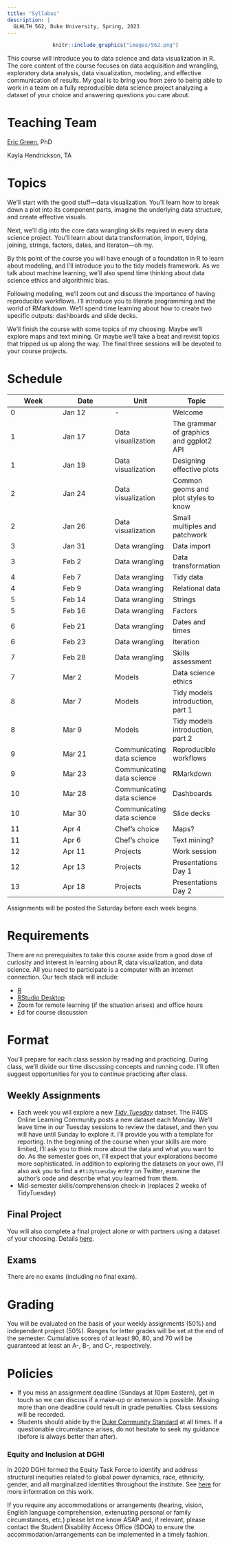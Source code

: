 ```yaml
---
title: "Syllabus"
description: |
  GLHLTH 562, Duke University, Spring, 2023
---
```


<center>
```r
knitr::include_graphics("images/562.png")
```
</center>

This course will introduce you to data science and data visualization in R. The core content of the course focuses on data acquisition and wrangling, exploratory data analysis, data visualization, modeling, and effective communication of results. My goal is to bring you from zero to being able to work in a team on a fully reproducible data science project analyzing a dataset of your choice and answering questions you care about.

# Teaching Team

[Eric Green](https://globalhealth.duke.edu/people/green-eric), PhD

Kayla Hendrickson, TA

# Topics

We'll start with the good stuff—data visualization. You'll learn how to break down a plot into its component parts, imagine the underlying data structure, and create effective visuals.

Next, we'll dig into the core data wrangling skills required in every data science project. You'll learn about data transformation, import, tidying, joining, strings, factors, dates, and iteraton—oh my.

By this point of the course you will have enough of a foundation in R to learn about modeling, and I'll introduce you to the tidy models framework. As we talk about machine learning, we'll also spend time thinking about data science ethics and algorithmic bias.

Following modeling, we'll zoom out and discuss the importance of having reproducible workflows. I'll introduce you to literate programming and the world of RMarkdown. We'll spend time learning about how to create two specific outputs: dashboards and slide decks.

We'll finish the course with some topics of my choosing. Maybe we'll explore maps and text mining. Or maybe we'll take a beat and revisit topics that tripped us up along the way. The final three sessions will be devoted to your course projects.


# Schedule

| Week | Date | Unit | Topic |
|--- | --- | --- | --- |
| 0 | Jan 12 | - | Welcome |
| 1 | Jan 17 | Data visualization | The grammar of graphics and ggplot2 API |
| 1 | Jan 19 | Data visualization | Designing effective plots |
| 2 | Jan 24 | Data visualization | Common geoms and plot styles to know |
| 2 | Jan 26 | Data visualization | Small multiples and patchwork |
| 3 | Jan 31 | Data wrangling | Data import |
| 3 | Feb 2 | Data wrangling | Data transformation |
| 4 | Feb 7 | Data wrangling | Tidy data |
| 4 | Feb 9 | Data wrangling | Relational data |
| 5 | Feb 14 | Data wrangling | Strings |
| 5 | Feb 16 | Data wrangling | Factors |
| 6 | Feb 21 | Data wrangling | Dates and times |
| 6 | Feb 23 | Data wrangling | Iteration |
| 7 | Feb 28 | Data wrangling | Skills assessment |
| 7 | Mar 2 | Models | Data science ethics |
| 8 | Mar 7 | Models | Tidy models introduction, part 1 |
| 8 | Mar 9 | Models | Tidy models introduction, part 2 |
| 9 | Mar 21 | Communicating data science | Reproducible workflows |
| 9 | Mar 23 | Communicating data science | RMarkdown |
| 10 | Mar 28 | Communicating data science | Dashboards |
| 10 | Mar 30 | Communicating data science | Slide decks |
| 11 | Apr 4 | Chef's choice | Maps? |
| 11 | Apr 6 | Chef's choice | Text mining? |
| 12 | Apr 11 | Projects | Work session |
| 12 | Apr 13 | Projects | Presentations Day 1 |
| 13 | Apr 18 | Projects | Presentations Day 2 |

Assignments will be posted the Saturday before each week begins.

# Requirements

There are no prerequisites to take this course aside from a good dose of curiosity and interest in learning about R, data visualization, and data science. All you need to participate is a computer with an internet connection. Our tech stack will include:

* [R](https://cloud.r-project.org/)
* [RStudio Desktop](https://posit.co/download/rstudio-desktop/)
* Zoom for remote learning (if the situation arises) and office hours
* Ed for course discussion

# Format

You'll prepare for each class session by reading and practicing. During class, we'll divide our time discussing concepts and running code. I'll often suggest opportunities for you to continue practicing after class. 

## Weekly Assignments

* Each week you will explore a new [*Tidy Tuesday*](https://github.com/rfordatascience/tidytuesday) dataset. The R4DS Online Learning Community posts a new dataset each Monday. We'll leave time in our Tuesday sessions to review the dataset, and then you will have until Sunday to explore it. I'll provide you with a template for reporting. In the beginning of the course when your skills are more limited, I'll ask you to think more about the data and what you want to do. As the semester goes on, I'll expect that your explorations become more sophisticated. In addition to exploring the datasets on your own, I'll also ask you to find a `#tidytuesday` entry on Twitter, examine the author's code and describe what you learned from them.
* Mid-semester skills/comprehension check-in (replaces 2 weeks of TidyTuesday)

## Final Project

You will also complete a final project alone or with partners using a dataset of your choosing. Details [here](final.html).

## Exams

There are no exams (including no final exam).

# Grading

You will be evaluated on the basis of your weekly assignments (50%) and independent project (50%). Ranges for letter grades will be set at the end of the semester. Cumulative scores of at least 90, 80, and 70 will be guaranteed at least an A-, B-, and C-, respectively.

# Policies

* If you miss an assignment deadline (Sundays at 10pm Eastern), get in touch so we can discuss if a make-up or extension is possible. Missing more than one deadline could result in grade penalties. Class sessions will be recorded. 
* Students should abide by the [Duke Community Standard](https://studentaffairs.duke.edu/conduct/about-us/duke-community-standard) at all times. If a questionable circumstance arises, do not hesitate to seek my guidance (before is always better than after).

### Equity and Inclusion at DGHI

In 2020 DGHI formed the Equity Task Force to identify and address structural inequities related to global power dynamics, race, ethnicity, gender, and all marginalized identities throughout the institute. See [here](https://globalhealth.duke.edu/about/diversity-equity-and-inclusion){target="_blank"} for more information on this work.

If you require any accommodations or arrangements (hearing, vision, English language comprehension, extenuating personal or family circumstances, etc.) please let me know ASAP and, if relevant, please contact the Student Disability Access Office (SDOA) to ensure the accommodation/arrangements can be implemented in a timely fashion.
